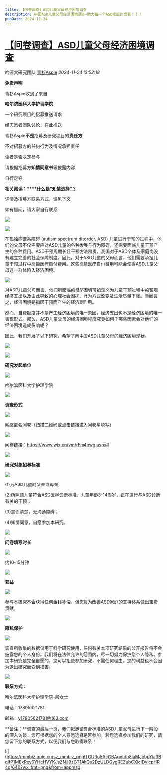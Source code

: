 ```yaml
---
title: 【问卷调查】ASD儿童父母经济困境调查
description: 中国ASD儿童父母经济困境调查—助力每一个ASD家庭的成长！！！
pubDate: 2024-11-24
---
```


# [【问卷调查】ASD儿童父母经济困境调查](http://mp.weixin.qq.com/s?__biz=MzIyMzgyMjY5NQ==&mid=2247529822&idx=1&sn=8f7471983a5139aa55f623becaf00680&chksm=e94f80d732e53381a54f47a871af9c89fe5e6bf48cf28e6c404fa330ed784bb7d31e879fb162#rd)

哈医大研究团队  [青衫Aspie](javascript:void\(0\);)  *2024-11-24 13:52:18*

****免责声明****

青衫Aspie收到了来自

**哈尔滨医科大学护理学院**

一个研究项目的招募推送请求

经志愿者团队讨论，在此推送

青衫Aspie**不是**招募及研究项目的**责任方**

不对招募方的任何行为及情况承担责任

  

读者是否决定参与

请根据招募方**知情同意书**等披露内容

自行定夺

**相关阅读：****[什么是“知情选择”？](http://mp.weixin.qq.com/s?__biz=MzIyMzgyMjY5NQ==&mid=2247514195&idx=1&sn=d0eced530ea4feea4d1e49e8a2a422c3&chksm=e81aae5bdf6d274d3943a72695447d95709c03b0d744c194f2958ddb3555aa6f41c2816ed864&scene=21#wechat_redirect)**

  

详情及招募方联系方式，请见下文

如有疑问，请大家自行联系

  

![](https://mmbiz.qpic.cn/sz_mmbiz_jpg/TGURo5AcGBDBiaExcnGN3Ys6fuhzms1rOgYIdcLaKL67TTHVGjrPk9lnDCTeVtPEprudQfak0icGwGDXCDsDgpibA/640?wx_fmt=jpeg&from=appmsg)

  

![](https://mmbiz.qpic.cn/sz_mmbiz_png/TGURo5AcGBAqvtdh8iaMJobpYia3BqlfP1uAStT5XBXgicy0cWQ5cNfRbyubbqEsReQ0jlr2Ufvg5Oic9sBZ0bupibQ/640?wx_fmt=png&from=appmsg)

在孤独症谱系障碍 (autism spectrum disorder, ASD) 儿童进行干预的过程中，他们的父母不仅需要应对ASD儿童的各种发展与行为障碍，还需要面临儿童干预产生的各种费用。ASD干预周期长且干预方法昂贵，我国对于ASD个体及家庭尚没有建立完善的社会保障制度。因此，对于ASD儿童的父母而言，他们需要承担儿童干预过程中高额医疗自付费用。这些高额医疗自付费用可能会使得ASD儿童父母这一群体陷入经济困境。

![](https://mmbiz.qpic.cn/sz_mmbiz_gif/TGURo5AcGBAqvtdh8iaMJobpYia3BqlfP1icYE2HD0ZND5lMGOy1bBKibnz2qsFSUyIAHELfmClPvHsAcnLNHaH6Kg/640?wx_fmt=gif&from=appmsg)

对ASD儿童父母而言，他们所面临的经济困境可被定义为儿童干预过程中的客观经济支出以及由此导致的心理社会困扰、行为方式改变及生活质量下降。简而言之，经济困境是指因干预而产生的经济副作用。

  

然而，自费额度并不是产生经济困境的唯一原因，经济支出也不是经济困境的唯一表现形式。那么，ASD儿童父母的经济困境程度究竟如何？哪些因素会对他们的经济困境造成影响呢？

  

因此，我们开展了以下研究，希望了解中国ASD儿童父母的经济困境现状。

![](https://mmbiz.qpic.cn/sz_mmbiz_gif/TGURo5AcGBAqvtdh8iaMJobpYia3BqlfP1icYE2HD0ZND5lMGOy1bBKibnz2qsFSUyIAHELfmClPvHsAcnLNHaH6Kg/640?wx_fmt=gif&from=appmsg)

![](https://mmbiz.qpic.cn/sz_mmbiz_png/TGURo5AcGBAqvtdh8iaMJobpYia3BqlfP1L2NhyxKHm0y36k3BmsNC0VmJuMF0hwV1y1XMccFN0PepBpxJwrswsw/640?wx_fmt=png&from=appmsg)

**研究发起单位**

  

![](https://mmbiz.qpic.cn/sz_mmbiz_png/TGURo5AcGBAqvtdh8iaMJobpYia3BqlfP1yaIEmcNroOrH9Mfn8rWRSJ76PVDEUhgPWZfklSLg0kaQCHxSO1AbTw/640?wx_fmt=png&from=appmsg)

哈尔滨医科大学护理学院

  

![](https://mmbiz.qpic.cn/sz_mmbiz_png/TGURo5AcGBAqvtdh8iaMJobpYia3BqlfP1L2NhyxKHm0y36k3BmsNC0VmJuMF0hwV1y1XMccFN0PepBpxJwrswsw/640?wx_fmt=png&from=appmsg)

**调查形式**

  

![](https://mmbiz.qpic.cn/sz_mmbiz_png/TGURo5AcGBAqvtdh8iaMJobpYia3BqlfP1yaIEmcNroOrH9Mfn8rWRSJ76PVDEUhgPWZfklSLg0kaQCHxSO1AbTw/640?wx_fmt=png&from=appmsg)

网络匿名问卷（扫描二维码或点击链接进入问卷星填写）

![](https://mmbiz.qpic.cn/sz_mmbiz_png/TGURo5AcGBAqvtdh8iaMJobpYia3BqlfP1DNrFrI6dDegPWeAqicGmpkTEv1xQplViadcGcZXEic7xNcCFTmxa7KFAg/640?wx_fmt=png&from=appmsg)

问卷链接：https://www.wjx.cn/vm/rFm4nwg.aspx#

  

![](https://mmbiz.qpic.cn/sz_mmbiz_png/TGURo5AcGBAqvtdh8iaMJobpYia3BqlfP1L2NhyxKHm0y36k3BmsNC0VmJuMF0hwV1y1XMccFN0PepBpxJwrswsw/640?wx_fmt=png&from=appmsg)

**研究对象招募标准**

  

![](https://mmbiz.qpic.cn/sz_mmbiz_png/TGURo5AcGBAqvtdh8iaMJobpYia3BqlfP1yaIEmcNroOrH9Mfn8rWRSJ76PVDEUhgPWZfklSLg0kaQCHxSO1AbTw/640?wx_fmt=png&from=appmsg)

(1)为ASD儿童的父亲或母亲;

(2)所照顾儿童符合ASD医学诊断标准，儿童年龄3-14周岁，正在进行与ASD诊断有关的干预；

(3)意识清楚，无沟通障碍；

(4)知情同意，自愿参加本研究。

  

![](https://mmbiz.qpic.cn/sz_mmbiz_png/TGURo5AcGBAqvtdh8iaMJobpYia3BqlfP1L2NhyxKHm0y36k3BmsNC0VmJuMF0hwV1y1XMccFN0PepBpxJwrswsw/640?wx_fmt=png&from=appmsg)

**问卷填写时长**

  

![](https://mmbiz.qpic.cn/sz_mmbiz_png/TGURo5AcGBAqvtdh8iaMJobpYia3BqlfP1yaIEmcNroOrH9Mfn8rWRSJ76PVDEUhgPWZfklSLg0kaQCHxSO1AbTw/640?wx_fmt=png&from=appmsg)

约10-15分钟

  

![](https://mmbiz.qpic.cn/sz_mmbiz_png/TGURo5AcGBAqvtdh8iaMJobpYia3BqlfP1L2NhyxKHm0y36k3BmsNC0VmJuMF0hwV1y1XMccFN0PepBpxJwrswsw/640?wx_fmt=png&from=appmsg)

**获益**

  

![](https://mmbiz.qpic.cn/sz_mmbiz_png/TGURo5AcGBAqvtdh8iaMJobpYia3BqlfP1yaIEmcNroOrH9Mfn8rWRSJ76PVDEUhgPWZfklSLg0kaQCHxSO1AbTw/640?wx_fmt=png&from=appmsg)

参与本研究不会获得任何金钱补偿，但您将为改善ASD家庭的支持体系做出宝贵贡献。

  

![](https://mmbiz.qpic.cn/sz_mmbiz_png/TGURo5AcGBAqvtdh8iaMJobpYia3BqlfP1L2NhyxKHm0y36k3BmsNC0VmJuMF0hwV1y1XMccFN0PepBpxJwrswsw/640?wx_fmt=png&from=appmsg)

**隐私保护**

  

![](https://mmbiz.qpic.cn/sz_mmbiz_png/TGURo5AcGBAqvtdh8iaMJobpYia3BqlfP1yaIEmcNroOrH9Mfn8rWRSJ76PVDEUhgPWZfklSLg0kaQCHxSO1AbTw/640?wx_fmt=png&from=appmsg)

调查所收集的数据仅用于科学研究使用，任何有关本项研究结果的公开报告将不会披露您的个人身份。我们将在法律允许的范围内，尽一切努力保护您个人隐私。参加本研究是完全自愿的，您可以拒绝参加研究，不需任何理由。您的利益也不会因为退出研究而受到损害。

![](https://mmbiz.qpic.cn/sz_mmbiz_gif/TGURo5AcGBAqvtdh8iaMJobpYia3BqlfP1icYE2HD0ZND5lMGOy1bBKibnz2qsFSUyIAHELfmClPvHsAcnLNHaH6Kg/640?wx_fmt=gif&from=appmsg)

**联系方式：**

哈尔滨医科大学护理学院-殷女士

电话：17805621781

邮箱：y17805621781@163.com

**备注：**调查的最后一页，我们拟邀请符合标准的ASD儿童父母进行下一阶段的深入访谈，您可根据您的个人意愿选择是否参加。若您选择参加我们的研究，请您留下您的联系方式，以便我们与您取得联系！

![](https://mmbiz.qpic.cn/sz_mmbiz_png/TGURo5AcGBAqvtdh8iaMJobpYia3BqlfP1MExRxy0YHcHVYKJsZNJ9zGT1AhQs2DzULDGygREZubCXiclDyicpHR4g/640?wx_fmt=png&from=appmsg